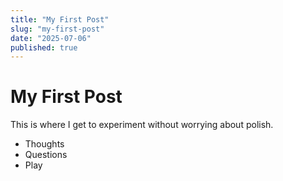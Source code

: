 ```yaml
---
title: "My First Post"
slug: "my-first-post"
date: "2025-07-06"
published: true
---
```


# My First Post

This is where I get to experiment without worrying about polish.

- Thoughts
- Questions
- Play
